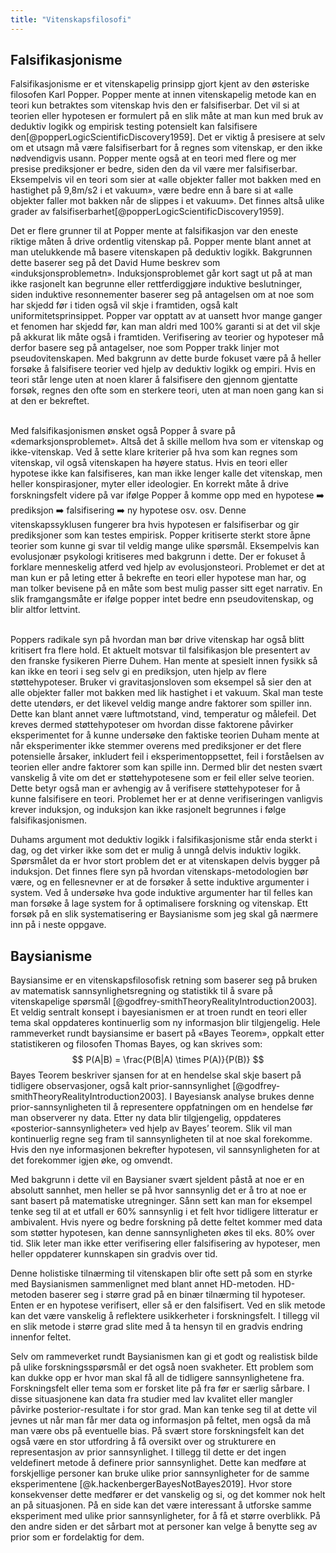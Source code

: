 ```yaml
---
title: "Vitenskapsfilosofi"
---
```


## Falsifikasjonisme

Falsifikasjonisme er et vitenskapelig prinsipp gjort kjent av den østeriske filosofen Karl Popper. Popper mente at innen vitenskapelig metode kan en teori kun betraktes som vitenskap hvis den er falsifiserbar. Det vil si at teorien eller hypotesen er formulert på en slik måte at man kun med bruk av deduktiv logikk og empirisk testing potensielt kan falsifisere den[@popperLogicScientificDiscovery1959]. Det er viktig å presisere at selv om et utsagn må være falsifiserbart for å regnes som vitenskap, er den ikke nødvendigvis usann. Popper mente også at en teori med flere og mer presise prediksjoner er bedre, siden den da vil være mer falsifiserbar. Eksempelvis vil en teori som sier at «alle objekter faller mot bakken med en hastighet på 9,8m/s2 i et vakuum», være bedre enn å bare si at «alle objekter faller mot bakken når de slippes i et vakuum». Det finnes altså ulike grader av falsifiserbarhet[@popperLogicScientificDiscovery1959].

Det er flere grunner til at Popper mente at falsifikasjon var den eneste riktige måten å drive ordentlig vitenskap på. Popper mente blant annet at man utelukkende må basere vitenskapen på deduktiv logikk. Bakgrunnen dette baserer seg på det David Hume beskrev som «induksjonsproblemetn». Induksjonsproblemet går kort sagt ut på at man ikke rasjonelt kan begrunne eller rettferdiggjøre induktive beslutninger, siden induktive resonnementer baserer seg på antagelsen om at noe som har skjedd før i tiden også vil skje i framtiden, også kalt uniformitetsprinsippet. Popper var opptatt av at uansett hvor mange ganger et fenomen har skjedd før, kan man aldri med 100% garanti si at det vil skje på akkurat lik måte også i framtiden. Verifisering av teorier og hypoteser må derfor basere seg på antagelser, noe som Popper trakk linjer mot pseudovitenskapen. Med bakgrunn av dette burde fokuset være på å heller forsøke å falsifisere teorier ved hjelp av deduktiv logikk og empiri. Hvis en teori står lenge uten at noen klarer å falsifisere den gjennom gjentatte forsøk, regnes den ofte som en sterkere teori, uten at man noen gang kan si at den er bekreftet.

\
Med falsifikasjonismen ønsket også Popper å svare på «demarksjonsproblemet». Altså det å skille mellom hva som er vitenskap og ikke-vitenskap. Ved å sette klare kriterier på hva som kan regnes som vitenskap, vil også vitenskapen ha høyere status. Hvis en teori eller hypotese ikke kan falsifiseres, kan man ikke lenger kalle det vitenskap, men heller konspirasjoner, myter eller ideologier. En korrekt måte å drive forskningsfelt videre på var ifølge Popper å komme opp med en hypotese ➡️ prediksjon ➡️ falsifisering ➡️ ny hypotese osv. osv. Denne vitenskapssyklusen fungerer bra hvis hypotesen er falsifiserbar og gir prediksjoner som kan testes empirisk. Popper kritiserte sterkt store åpne teorier som kunne gi svar til veldig mange ulike spørsmål. Eksempelvis kan evolusjonær psykologi kritiseres med bakgrunn i dette. Der er fokuset å forklare menneskelig atferd ved hjelp av evolusjonsteori. Problemet er det at man kun er på leting etter å bekrefte en teori eller hypotese man har, og man tolker bevisene på en måte som best mulig passer sitt eget narrativ. En slik framgangsmåte er ifølge popper intet bedre enn pseudovitenskap, og blir altfor lettvint.

\
Poppers radikale syn på hvordan man bør drive vitenskap har også blitt kritisert fra flere hold. Et aktuelt motsvar til falsifikasjon ble presentert av den franske fysikeren Pierre Duhem. Han mente at spesielt innen fysikk så kan ikke en teori i seg selv gi en prediksjon, uten hjelp av flere støttehypoteser. Bruker vi gravitasjonsloven som eksempel så sier den at alle objekter faller mot bakken med lik hastighet i et vakuum. Skal man teste dette utendørs, er det likevel veldig mange andre faktorer som spiller inn. Dette kan blant annet være luftmotstand, vind, temperatur og målefeil. Det kreves dermed støttehypoteser om hvordan disse faktorene påvirker eksperimentet for å kunne undersøke den faktiske teorien Duham mente at når eksperimenter ikke stemmer overens med prediksjoner er det flere potensielle årsaker, inkludert feil i eksperimentoppsettet, feil i forståelsen av teorien eller andre faktorer som kan spille inn. Dermed blir det nesten svært vanskelig å vite om det er støttehypotesene som er feil eller selve teorien. Dette betyr også man er avhengig av å verifisere støttehypoteser for å kunne falsifisere en teori. Problemet her er at denne verifiseringen vanligvis krever induksjon, og induksjon kan ikke rasjonelt begrunnes i følge falsifikasjonismen.

Duhams argument mot deduktiv logikk i falsifikasjonisme står enda sterkt i dag, og det virker ikke som det er mulig å unngå delvis induktiv logikk. Spørsmålet da er hvor stort problem det er at vitenskapen delvis bygger på induksjon. Det finnes flere syn på hvordan vitenskaps-metodologien bør være, og en fellesnevner er at de forsøker å sette induktive argumenter i system. Ved å undersøke hva gode induktive argumenter har til felles kan man forsøke å lage system for å optimalisere forskning og vitenskap. Ett forsøk på en slik systematisering er Baysianisme som jeg skal gå nærmere inn på i neste oppgave.

## Baysianisme

Baysiansime er en vitenskapsfilosofisk retning som baserer seg på bruken av matematisk sannsynlighetsregning og statistikk til å svare på vitenskapelige spørsmål [@godfrey-smithTheoryRealityIntroduction2003]. Et veldig sentralt konsept i bayesianismen er at troen rundt en teori eller tema skal oppdateres kontinuerlig som ny informasjon blir tilgjengelig. Hele rammeverket rundt baysiansime er basert på «Bayes Teorem», oppkalt etter statistikeren og filosofen Thomas Bayes, og kan skrives som: $$ P(A|B) = \frac{P(B|A) \times P(A)}{P(B)} $$ Bayes Teorem beskriver sjansen for at en hendelse skal skje basert på tidligere observasjoner, også kalt prior-sannsynlighet [@godfrey-smithTheoryRealityIntroduction2003]. I Bayesiansk analyse brukes denne prior-sannsynligheten til å representere oppfatningen om en hendelse før man observerer ny data. Etter ny data blir tilgjengelig, oppdateres «posterior-sannsynligheter» ved hjelp av Bayes' teorem. Slik vil man kontinuerlig regne seg fram til sannsynligheten til at noe skal forekomme. Hvis den nye informasjonen bekrefter hypotesen, vil sannsynligheten for at det forekommer igjen øke, og omvendt.

Med bakgrunn i dette vil en Baysianer svært sjeldent påstå at noe er en absolutt sannhet, men heller se på hvor sannsynlig det er å tro at noe er sant basert på matematiske utregninger. Sånn sett kan man for eksempel tenke seg til at et utfall er 60% sannsynlig i et felt hvor tidligere litteratur er ambivalent. Hvis nyere og bedre forskning på dette feltet kommer med data som støtter hypotesen, kan denne sannsynligheten økes til eks. 80% over tid. Slik leter man ikke etter verifisering eller falsifisering av hypoteser, men heller oppdaterer kunnskapen sin gradvis over tid.

Denne holistiske tilnærming til vitenskapen blir ofte sett på som en styrke med Baysianismen sammenlignet med blant annet HD-metoden. HD-metoden baserer seg i større grad på en binær tilnærming til hypoteser. Enten er en hypotese verifisert, eller så er den falsifisert. Ved en slik metode kan det være vanskelig å reflektere usikkerheter i forskningsfelt. I tillegg vil en slik metode i større grad slite med å ta hensyn til en gradvis endring innenfor feltet.

Selv om rammeverket rundt Baysianismen kan gi et godt og realistisk bilde på ulike forskningsspørsmål er det også noen svakheter. Ett problem som kan dukke opp er hvor man skal få all de tidligere sannsynlighetene fra. Forskningsfelt eller tema som er forsket lite på fra før er særlig sårbare. I disse situasjonene kan data fra studier med lav kvalitet eller mangler påvirke posterior-resultate i for stor grad. Man kan tenke seg til at dette vil jevnes ut når man får mer data og informasjon på feltet, men også da må man være obs på eventuelle bias. På svært store forskningsfelt kan det også være en stor utfordring å få oversikt over og strukturere en representasjon av prior sannsynlighet. I tillegg til dette er det ingen veldefinert metode å definere prior sannsynlighet. Dette kan medføre at forskjellige personer kan bruke ulike prior sannsynligheter for de samme eksperimentene [@k.hackenbergerBayesNotBayes2019]. Hvor store konsekvenser dette medfører er det vanskelig og si, og det kommer nok helt an på situasjonen. På en side kan det være interessant å utforske samme eksperiment med ulike prior sannsynligheter, for å få et større overblikk. På den andre siden er det sårbart mot at personer kan velge å benytte seg av prior som er fordelaktig for dem.
